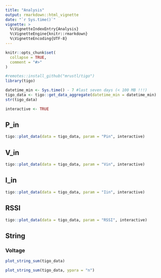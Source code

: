 ```yaml
---
title: "Analysis"
output: rmarkdown::html_vignette
date: "`r Sys.time()`"
vignette: >
  %\VignetteIndexEntry{Analysis}
  %\VignetteEngine{knitr::rmarkdown}
  %\VignetteEncoding{UTF-8}
---
```


```r
knitr::opts_chunk$set(
  collapse = TRUE,
  comment = "#>"
)
```

```r
#remotes::install_github("mrustl/tigo")
library(tigo)

datetime_min <- Sys.time() - 7 #last seven days (< 100 MB !!!)
tigo_data <- tigo::get_data_aggregate(datetime_min = datetime_min) 
str(tigo_data)

interactive <- TRUE
```


## P_in 

```r
tigo::plot_data(data = tigo_data, param = "Pin", interactive)
```

## V_in 

```r
tigo::plot_data(data = tigo_data, param = "Vin", interactive)
```

## I_in 

```r
tigo::plot_data(data = tigo_data, param = "Iin", interactive)
```

## RSSI 

```r
tigo::plot_data(data = tigo_data, param = "RSSI", interactive)
```

## String 

### Voltage 

```r
plot_string_sum(tigo_data)
```

```r
plot_string_sum(tigo_data, ypara = "n")
```
